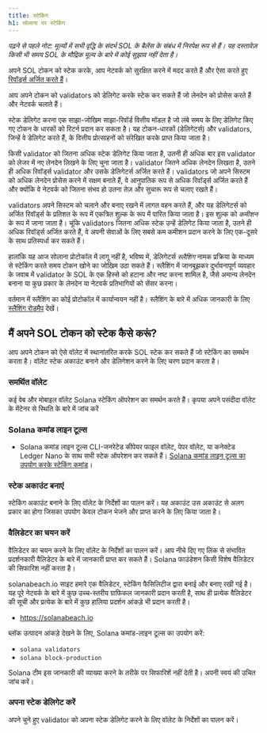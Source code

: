 ```yaml
---
title: स्टेकिंग
h1: सोलाना पर स्टेकिंग
---
```


_पढ़ने से पहले नोट: मूल्यों में सभी वृद्धि के संदर्भ SOL के बैलेंस के संबंध में
निरपेक्ष रूप से हैं। यह दस्तावेज़ किसी भी समय SOL के मौद्रिक मूल्य के बारे में
कोई सुझाव नहीं देता है।_

अपने SOL टोकन को स्टेक करके, आप नेटवर्क को सुरक्षित करने में मदद करते हैं और ऐसा
करते हुए
[रिवॉर्ड्स अर्जित करते हैं](https://docs.anza.xyz/implemented-proposals/staking-rewards)।

आप अपने टोकन को validators को डेलिगेट करके स्टेक कर सकते हैं जो लेनदेन को
प्रोसेस करते हैं और नेटवर्क चलाते हैं।

स्टेक डेलिगेट करना एक साझा-जोखिम साझा-रिवॉर्ड वित्तीय मॉडल है जो लंबे समय के लिए
डेलिगेट किए गए टोकन के धारकों को रिटर्न प्रदान कर सकता है। यह टोकन-धारकों
(डेलिगेटर्स) और validators, जिन्हें वे डेलिगेट करते हैं, के वित्तीय प्रोत्साहनों
को संरेखित करके प्राप्त किया जाता है।

किसी validator को जितना अधिक स्टेक डेलिगेट किया जाता है, उतनी ही अधिक बार इस
validator को लेजर में नए लेनदेन लिखने के लिए चुना जाता है। validator जितने अधिक
लेनदेन लिखता है, उतने ही अधिक रिवॉर्ड्स validator और उसके डेलिगेटर्स अर्जित करते
हैं। validators जो अपने सिस्टम को अधिक लेनदेन प्रोसेस करने में सक्षम बनाते हैं,
वे आनुपातिक रूप से अधिक रिवॉर्ड्स अर्जित करते हैं और क्योंकि वे नेटवर्क को जितना
संभव हो उतना तेज़ और सुचारू रूप से चलाए रखते हैं।

validators अपने सिस्टम को चलाने और बनाए रखने में लागत वहन करते हैं, और यह
डेलिगेटर्स को अर्जित रिवॉर्ड्स के प्रतिशत के रूप में एकत्रित शुल्क के रूप में
पारित किया जाता है। इस शुल्क को _कमीशन_ के रूप में जाना जाता है। चूंकि
validators जितना अधिक स्टेक उन्हें डेलिगेट किया जाता है, उतने ही अधिक रिवॉर्ड्स
अर्जित करते हैं, वे अपनी सेवाओं के लिए सबसे कम कमीशन प्रदान करने के लिए एक-दूसरे
के साथ प्रतिस्पर्धा कर सकते हैं।

हालांकि यह आज सोलाना प्रोटोकॉल में लागू नहीं है, भविष्य में, डेलिगेटर्स
_स्लैशिंग_ नामक प्रक्रिया के माध्यम से स्टेकिंग करते समय टोकन खोने का जोखिम उठा
सकते हैं। स्लैशिंग में जानबूझकर दुर्भावनापूर्ण व्यवहार के जवाब में validator के
SOL के एक हिस्से को हटाना और नष्ट करना शामिल है, जैसे अमान्य लेनदेन बनाना या कुछ
प्रकार के लेनदेन या नेटवर्क प्रतिभागियों को सेंसर करना।

वर्तमान में स्लैशिंग का कोई प्रोटोकॉल में कार्यान्वयन नहीं है। स्लैशिंग के बारे
में अधिक जानकारी के लिए
[स्लैशिंग रोडमैप](https://docs.anza.xyz/proposals/optimistic-confirmation-and-slashing#slashing-roadmap)
देखें।

## मैं अपने SOL टोकन को स्टेक कैसे करूं?

आप अपने टोकन को ऐसे वॉलेट में स्थानांतरित करके SOL स्टेक कर सकते हैं जो स्टेकिंग
का समर्थन करता है। वॉलेट स्टेक अकाउंट बनाने और डेलिगेशन करने के लिए चरण प्रदान
करता है।

### समर्थित वॉलेट

कई वेब और मोबाइल वॉलेट Solana स्टेकिंग ऑपरेशन का समर्थन करते हैं। कृपया अपने
पसंदीदा वॉलेट के मेंटेनर से स्थिति के बारे में जांच करें

### Solana कमांड लाइन टूल्स

- Solana कमांड लाइन टूल्स CLI-जनरेटेड कीपेयर फाइल वॉलेट, पेपर वॉलेट, या कनेक्टेड
  Ledger Nano के साथ सभी स्टेक ऑपरेशन कर सकते हैं।
  [Solana कमांड लाइन टूल्स का उपयोग करके स्टेकिंग कमांड](https://docs.anza.xyz/cli/examples/delegate-stake)।

### स्टेक अकाउंट बनाएं

स्टेकिंग अकाउंट बनाने के लिए वॉलेट के निर्देशों का पालन करें। यह अकाउंट उस
अकाउंट से अलग प्रकार का होगा जिसका उपयोग केवल टोकन भेजने और प्राप्त करने के लिए
किया जाता है।

### वैलिडेटर का चयन करें

वैलिडेटर का चयन करने के लिए वॉलेट के निर्देशों का पालन करें। आप नीचे दिए गए लिंक
से संभावित प्रदर्शनकारी वैलिडेटर के बारे में जानकारी प्राप्त कर सकते हैं। Solana
फाउंडेशन किसी विशेष वैलिडेटर की सिफारिश नहीं करता है।

solanabeach.io साइट हमारे एक वैलिडेटर, स्टेकिंग फैसिलिटीज द्वारा बनाई और बनाए
रखी गई है। यह पूरे नेटवर्क के बारे में कुछ उच्च-स्तरीय ग्राफिकल जानकारी प्रदान
करती है, साथ ही प्रत्येक वैलिडेटर की सूची और प्रत्येक के बारे में कुछ हालिया
प्रदर्शन आंकड़े भी प्रदान करती है।

- https://solanabeach.io

ब्लॉक उत्पादन आंकड़े देखने के लिए, Solana कमांड-लाइन टूल्स का उपयोग करें:

- `solana validators`
- `solana block-production`

Solana टीम इस जानकारी की व्याख्या करने के तरीके पर सिफारिशें नहीं देती है। अपनी
स्वयं की उचित जांच करें।

### अपना स्टेक डेलिगेट करें

अपने चुने हुए validator को अपना स्टेक डेलिगेट करने के लिए वॉलेट के निर्देशों का
पालन करें।
